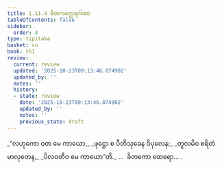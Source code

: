 ```yaml
---
title: 1.11.4 ခိတကတ္ထေရဂါထာ
tableOfContents: false
sidebar:
  order: 4
type: tipitaka
basket: su
book: th1
review:
  current: review
  updated: '2025-10-23T09:13:46.874902'
  updated_by: ''
  notes: ''
  history:
  - state: review
    date: '2025-10-23T09:13:46.874902'
    updated_by: ''
    notes: ''
    previous_state: draft
---
```



<ReviewStatus review={frontmatter.review} showDetails={true} />

<HypothesisAnnotation frontmatter={frontmatter} />

<DynamicBreadcrumb />

<Division number="104" book="th1" e="ch" v="19" p="242">

<Paragraph number="233" type="verses" book="th1">
_“လဟုကော ဝတ မေ ကာယော,_  
_ဖုဋ္ဌော စ ပီတိသုခေန ဝိပုလေန;_  
_တူလမိဝ ဧရိတံ မာလုတေန,_  
_ပိလဝတီဝ မေ ကာယော”တိ._  


</Paragraph>
</Division>

<Paragraph number="234" type="center" book="th1">
…  ခိတကော ထေရော… .
</Paragraph>